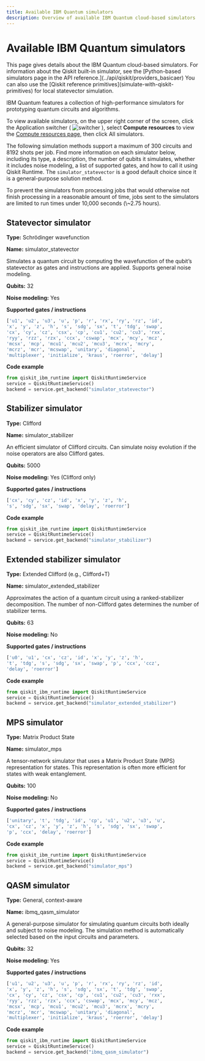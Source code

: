 ```yaml
---
title: Available IBM Quantum simulators
description: Overview of available IBM Quantum cloud-based simulators
---
```

# Available IBM Quantum simulators

<Admonition type="note">
This page gives details about the IBM Quantum cloud-based simulators. For information about the Qiskit built-in simulator, see the [Python-based simulators page in the API reference.](../api/qiskit/providers_basicaer) You can also use the [Qiskit reference primitives](simulate-with-qiskit-primitives) for local statevector simulation.
</Admonition>

IBM Quantum features a collection of high-performance simulators for prototyping quantum circuits and algorithms.

To view available simulators, on the upper right corner of the screen, click the Application switcher ( ![switcher](/images/migration/switcher-small2.png) ), select **Compute resources** to view the [Compute resources page,](../services/resources?services=simulators) then click All simulators.

The following simulation methods support a maximum of 300 circuits and 8192 shots per job. Find more information on each simulator below, including its type, a description, the number of qubits it simulates, whether it includes noise modeling, a list of supported gates, and how to call it using Qiskit Runtime. The `simulator_statevector` is a good default choice since it is a general-purpose solution method. 

<Admonition type="info" title="Simulator timeout limit">
  To prevent the simulators from processing jobs that would otherwise not finish processing in a reasonable amount of time, jobs sent to the simulators are limited to run times under 10,000 seconds (\~2.75 hours).
</Admonition>

## Statevector simulator

**Type:** Schrödinger wavefunction

**Name:** simulator\_statevector

Simulates a quantum circuit by computing the wavefunction of the qubit’s statevector as gates and instructions are applied. Supports general noise modeling.

**Qubits:** 32

**Noise modeling:** Yes

**Supported gates / instructions**

```python
['u1', 'u2', 'u3', 'u', 'p', 'r', 'rx', 'ry', 'rz', 'id',
'x', 'y', 'z', 'h', 's', 'sdg', 'sx', 't', 'tdg', 'swap',
'cx', 'cy', 'cz', 'csx', 'cp', 'cu1', 'cu2', 'cu3', 'rxx',
'ryy', 'rzz', 'rzx', 'ccx', 'cswap', 'mcx', 'mcy', 'mcz',
'mcsx', 'mcp', 'mcu1', 'mcu2', 'mcu3', 'mcrx', 'mcry',
'mcrz', 'mcr', 'mcswap', 'unitary', 'diagonal',
'multiplexer', 'initialize', 'kraus', 'roerror', 'delay']
```

**Code example**

```python
from qiskit_ibm_runtime import QiskitRuntimeService
service = QiskitRuntimeService()
backend = service.get_backend("simulator_statevector")
```

## Stabilizer simulator

**Type:** Clifford

**Name:** simulator\_stabilizer

An efficient simulator of Clifford circuits. Can simulate noisy evolution if the noise operators are also Clifford gates.

**Qubits:** 5000

**Noise modeling:** Yes (Clifford only)

**Supported gates / instructions**

```python
['cx', 'cy', 'cz', 'id', 'x', 'y', 'z', 'h',
's', 'sdg', 'sx', 'swap', 'delay', 'roerror']
```

**Code example**

```python
from qiskit_ibm_runtime import QiskitRuntimeService
service = QiskitRuntimeService()
backend = service.get_backend("simulator_stabilizer")
```

## Extended stabilizer simulator

**Type:** Extended Clifford (e.g., Clifford+T)

**Name:** simulator\_extended\_stabilizer

Approximates the action of a quantum circuit using a ranked-stabilizer decomposition. The number of non-Clifford gates determines the number of stabilizer terms.

**Qubits:** 63

**Noise modeling:** No

**Supported gates / instructions**

```python
['u0', 'u1', 'cx', 'cz', 'id', 'x', 'y', 'z', 'h',
't', 'tdg', 's', 'sdg', 'sx', 'swap', 'p', 'ccx', 'ccz',
'delay', 'roerror']
```

**Code example**

```python
from qiskit_ibm_runtime import QiskitRuntimeService
service = QiskitRuntimeService()
backend = service.get_backend("simulator_extended_stabilizer")
```

## MPS simulator

**Type:** Matrix Product State

**Name:** simulator\_mps

A tensor-network simulator that uses a Matrix Product State (MPS) representation for states. This representation is often more efficient for states with weak entanglement.

**Qubits:** 100

**Noise modeling:** No

**Supported gates / instructions**

```python
['unitary', 't', 'tdg', 'id', 'cp', 'u1', 'u2', 'u3', 'u',
'cx', 'cz', 'x', 'y', 'z', 'h', 's', 'sdg', 'sx', 'swap',
'p', 'ccx', 'delay', 'roerror']
```

**Code example**

```python
from qiskit_ibm_runtime import QiskitRuntimeService
service = QiskitRuntimeService()
backend = service.get_backend("simulator_mps")
```

## QASM simulator

**Type:** General, context-aware

**Name:** ibmq\_qasm\_simulator

A general-purpose simulator for simulating quantum circuits both ideally and subject to noise modeling. The simulation method is automatically selected based on the input circuits and parameters.

**Qubits:** 32

**Noise modeling:** Yes

**Supported gates / instructions**

```python
['u1', 'u2', 'u3', 'u', 'p', 'r', 'rx', 'ry', 'rz', 'id',
'x', 'y', 'z', 'h', 's', 'sdg', 'sx', 't', 'tdg', 'swap',
'cx', 'cy', 'cz', 'csx', 'cp', 'cu1', 'cu2', 'cu3', 'rxx',
'ryy', 'rzz', 'rzx', 'ccx', 'cswap', 'mcx', 'mcy', 'mcz',
'mcsx', 'mcp', 'mcu1', 'mcu2', 'mcu3', 'mcrx', 'mcry',
'mcrz', 'mcr', 'mcswap', 'unitary', 'diagonal',
'multiplexer', 'initialize', 'kraus', 'roerror', 'delay']
```

**Code example**

```python
from qiskit_ibm_runtime import QiskitRuntimeService
service = QiskitRuntimeService()
backend = service.get_backend("ibmq_qasm_simulator")
```